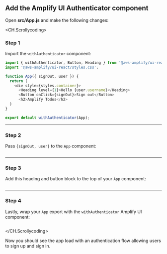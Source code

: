 ## Add the Amplify UI Authenticator component

Open <b>src/App.js</b> and make the following changes:

<CH.Scrollycoding>

### Step 1

Import the `withAuthenticator` component:

```js app.js focus=1:2
import { withAuthenticator, Button, Heading } from '@aws-amplify/ui-react';
import '@aws-amplify/ui-react/styles.css';

function App({ signOut, user }) {
  return (
    <div style={styles.container}>
      <Heading level={1}>Hello {user.username}</Heading>
      <Button onClick={signOut}>Sign out</Button>
      <h2>Amplify Todos</h2>
  )
}

export default withAuthenticator(App);
```

---

### Step 2

Pass `{signOut, user}` to the `App` component:

```js app.js focus=4:4

```

---

### Step 3

Add this heading and button block to the top of your `App` component:

```js app.js focus=5:10

```

---

### Step 4

Lastly, wrap your `App` export with the `withAuthenticator` Amplify UI component:

```js app.js focus=13:13

```

</CH.Scrollycoding>

Now you should see the app load with an authentication flow allowing users to sign up and sign in.

<div style={{ height: 999 }} />
